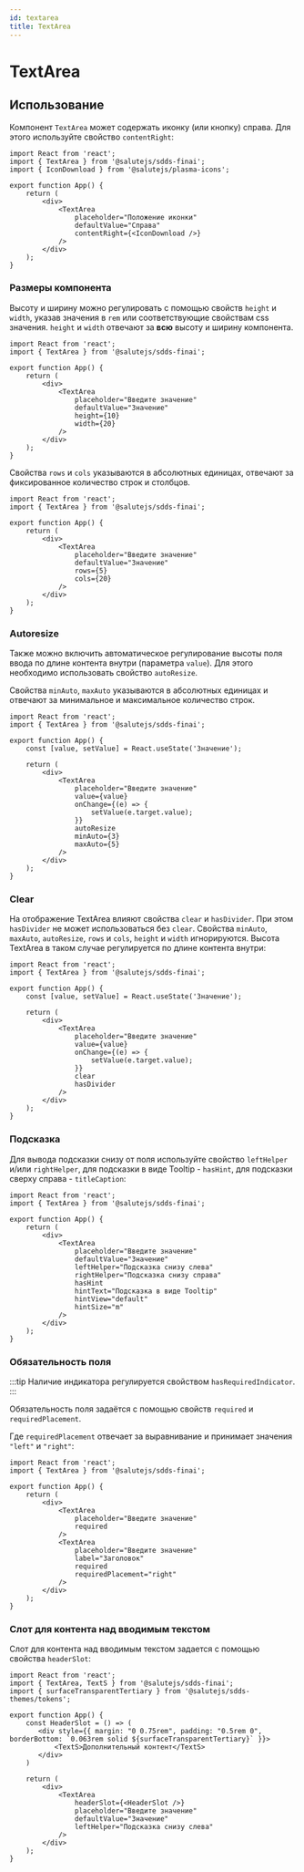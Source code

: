 ```yaml
---
id: textarea
title: TextArea
---
```



# TextArea
<Description name="TextArea" />
<PropsTable name="TextArea" exclude={['$isFocused']} />

## Использование
Компонент `TextArea` может содержать иконку (или кнопку) справа.
Для этого используйте свойство `contentRight`:

```tsx live
import React from 'react';
import { TextArea } from '@salutejs/sdds-finai';
import { IconDownload } from '@salutejs/plasma-icons';

export function App() {
    return (
        <div>
            <TextArea
                placeholder="Положение иконки"
                defaultValue="Справа"
                contentRight={<IconDownload />}
            />
        </div>
    );
}
```

### Размеры компонента
Высоту и ширину можно регулировать с помощью свойств `height` и `width`,
указав значения в `rem` или соответствующие свойствам css значения.
`height` и `width` отвечают за **всю** высоту и ширину компонента.

```tsx live
import React from 'react';
import { TextArea } from '@salutejs/sdds-finai';

export function App() {
    return (
        <div>
            <TextArea
                placeholder="Введите значение"
                defaultValue="Значение"
                height={10}
                width={20}
            />
        </div>
    );
}
```

Свойства `rows` и `cols` указываются в абсолютных единицах, отвечают за фиксированное количество строк и столбцов.

```tsx live
import React from 'react';
import { TextArea } from '@salutejs/sdds-finai';

export function App() {
    return (
        <div>
            <TextArea
                placeholder="Введите значение"
                defaultValue="Значение"
                rows={5}
                cols={20}
            />
        </div>
    );
}
```

### Autoresize
Также можно включить автоматическое регулирование высоты поля ввода по длине контента внутри (параметра `value`).
Для этого необходимо использовать свойство `autoResize`.

Свойства `minAuto`, `maxAuto` указываются в абсолютных единицах и отвечают за минимальное и максимальное количество строк.

```tsx live
import React from 'react';
import { TextArea } from '@salutejs/sdds-finai';

export function App() {
    const [value, setValue] = React.useState('Значение');

    return (
        <div>
            <TextArea
                placeholder="Введите значение"
                value={value}
                onChange={(e) => {
                    setValue(e.target.value);
                }}
                autoResize
                minAuto={3}
                maxAuto={5}
            />
        </div>
    );
}
```

### Clear
На отображение TextArea влияют свойства `clear` и `hasDivider`.
При этом `hasDivider` не может использоваться без `clear`.
Свойства `minAuto`, `maxAuto`, `autoResize`, `rows` и `cols`, `height` и `width` игнорируются.
Высота TextArea в таком случае регулируется по длине контента внутри:

```tsx live
import React from 'react';
import { TextArea } from '@salutejs/sdds-finai';

export function App() {
    const [value, setValue] = React.useState('Значение');

    return (
        <div>
            <TextArea
                placeholder="Введите значение"
                value={value}
                onChange={(e) => {
                    setValue(e.target.value);
                }}
                clear
                hasDivider
            />
        </div>
    );
}
```

### Подсказка
Для вывода подсказки снизу от поля используйте свойство `leftHelper` и/или `rightHelper`,
для подсказки в виде Tooltip - `hasHint`, для подсказки сверху справа - `titleCaption`:

```tsx live
import React from 'react';
import { TextArea } from '@salutejs/sdds-finai';

export function App() {
    return (
        <div>
            <TextArea
                placeholder="Введите значение"
                defaultValue="Значение"
                leftHelper="Подсказка снизу слева"
                rightHelper="Подсказка снизу справа"
                hasHint
                hintText="Подсказка в виде Tooltip"
                hintView="default"
                hintSize="m"
            />
        </div>
    );
}
```


### Обязательность поля

:::tip
Наличие индикатора регулируется свойством `hasRequiredIndicator`.
:::

Обязательность поля задаётся с помощью свойств `required` и `requiredPlacement`.

Где `requiredPlacement` отвечает за выравнивание и принимает значения `"left"` и `"right"`:

```tsx live
import React from 'react';
import { TextArea } from '@salutejs/sdds-finai';

export function App() {
    return (
        <div>
            <TextArea
                placeholder="Введите значение"
                required
            />
            <TextArea
                placeholder="Введите значение"
                label="Заголовок"
                required
                requiredPlacement="right"
            />
        </div>
    );
}
```

### Слот для контента над вводимым текстом
Слот для контента над вводимым текстом задается с помощью свойства `headerSlot`:

```tsx live
import React from 'react';
import { TextArea, TextS } from '@salutejs/sdds-finai';
import { surfaceTransparentTertiary } from '@salutejs/sdds-themes/tokens';

export function App() {
    const HeaderSlot = () => (
       <div style={{ margin: "0 0.75rem", padding: "0.5rem 0", borderBottom: `0.063rem solid ${surfaceTransparentTertiary}` }}>
           <TextS>Дополнительный контент</TextS>
       </div>
    )

    return (
        <div>
            <TextArea
                headerSlot={<HeaderSlot />}
                placeholder="Введите значение"
                defaultValue="Значение"
                leftHelper="Подсказка снизу слева"
            />
        </div>
    );
}
```
